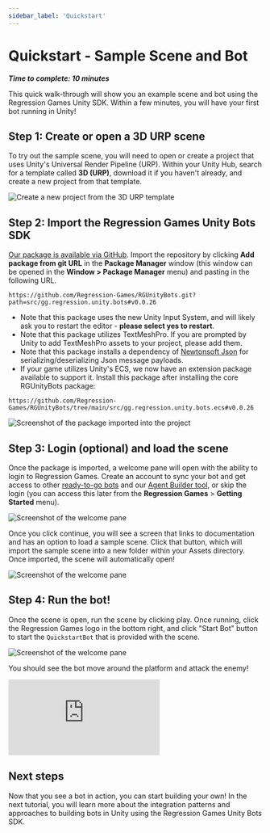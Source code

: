---
sidebar_label: 'Quickstart'
---

# Quickstart - Sample Scene and Bot

**_Time to complete: 10 minutes_**

This quick walk-through will show you an example scene and bot using the Regression Games Unity SDK. Within a few minutes,
you will have your first bot running in Unity!


## Step 1: Create or open a 3D URP scene

To try out the sample scene, you will need to open or create a project that uses Unity's Universal Render Pipeline (URP).
Within your Unity Hub, search for a template called **3D (URP)**, download it if you haven't already, and create a new
project from that template.

![Create a new project from the 3D URP template](img/quickstart/urp.png)

## Step 2: Import the Regression Games Unity Bots SDK

[Our package is available via GitHub](https://github.com/Regression-Games/RGUnityBots). Import the repository by
clicking **Add package from git URL** in the **Package Manager** window (this window can be opened
in the **Window > Package Manager** menu) and pasting in the following URL.

```
https://github.com/Regression-Games/RGUnityBots.git?path=src/gg.regression.unity.bots#v0.0.26
```

- Note that this package uses the new Unity Input System, and will likely ask you to restart the editor - **please select yes to restart**.
- Note that this package utilizes TextMeshPro. If you are prompted by Unity to add TextMeshPro assets to your project, please add them.
- Note that this package installs a dependency of [Newtonsoft Json](https://docs.unity3d.com/Packages/com.unity.nuget.newtonsoft-json@3.1/manual/index.html) for serializing/deserializing Json message payloads.
- If your game utilizes Unity's ECS, we now have an extension package available to support it. Install this package after installing the core RGUnityBots package:

```
https://github.com/Regression-Games/RGUnityBots/tree/main/src/gg.regression.unity.bots.ecs#v0.0.26
```



![Screenshot of the package imported into the project](./tutorials/img/building-your-first-bot/tutorial-1-package.png)

## Step 3: Login (optional) and load the scene

Once the package is imported, a welcome pane will open with the ability to login to Regression Games. Create
an account to sync your bot and get access to other [ready-to-go bots](pre-made-bots) and our
[Agent Builder tool](creating-bots/csharp/agent-builder), or skip the login (you can access this later from the
**Regression Games** > **Getting Started** menu).

![Screenshot of the welcome pane](img/quickstart/signin.png)

Once you click continue, you will see a screen that links to documentation and has an option to load a sample scene. Click
that button, which will import the sample scene into a new folder within your Assets directory. Once imported, the scene
will automatically open!

![Screenshot of the welcome pane](img/quickstart/welcome.png)

## Step 4: Run the bot!

Once the scene is open, run the scene by clicking play. Once running, click the Regression Games logo in the bottom right,
and click "Start Bot" button to start the `QuickstartBot` that is provided with the scene.

![Screenshot of the welcome pane](img/quickstart/overlay.png)

You should see the bot move around the platform and attack the enemy!

<div style={{position: "relative", paddingBottom: "50.40485829959515%", height: 0}}><iframe src="https://www.loom.com/embed/c4a31389df6742ba9320bf7dc0e91739?sid=336eaf3b-208c-4ea3-a0b3-c6ad3d2d2cee" frameborder="0" webkitallowfullscreen mozallowfullscreen allowfullscreen style={{position: "absolute", top: 0, left: 0, width: "100%", height: "100%"}}></iframe></div>

## Next steps

Now that you see a bot in action, you can start building your own! In the next tutorial, you will learn more about the
integration patterns and approaches to building bots in Unity using the Regression Games Unity Bots SDK.
